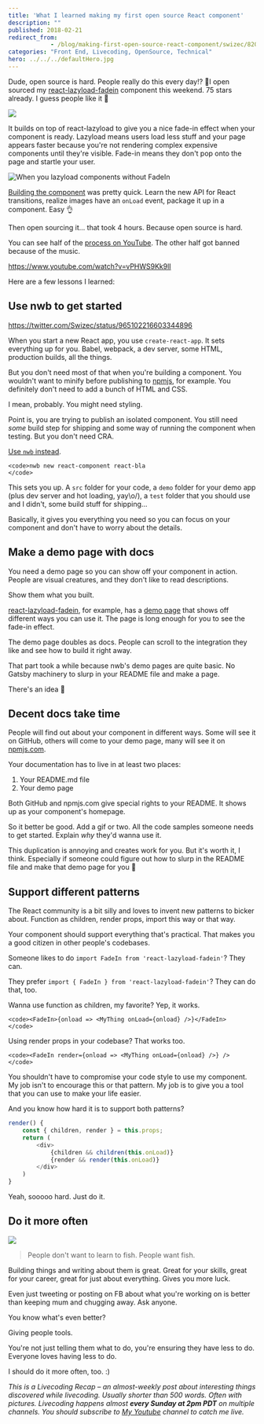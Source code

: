 ```yaml
---
title: 'What I learned making my first open source React component'
description: ""
published: 2018-02-21
redirect_from: 
            - /blog/making-first-open-source-react-component/swizec/8204
categories: "Front End, Livecoding, OpenSource, Technical"
hero: ../../../defaultHero.jpg
---
```

Dude, open source is hard. People really do this every day!? 🤨I open sourced my [react-lazyload-fadein](https://github.com/Swizec/react-lazyload-fadein) component this weekend. 75 stars already. I guess people like it 💪



![](./img/Swizec-react-lazyload-fadein-raw-master-react-lazyload-fadein.gif)



It builds on top of react-lazyload to give you a nice fade-in effect when your component is ready. Lazyload means users load less stuff and your page appears faster because you&#x27;re not rendering complex expensive components until they&#x27;re visible. Fade-in means they don&#x27;t pop onto the page and startle your user.



![When you lazyload components without FadeIn](./img/media-3o7TKQN2ni0e1B4gpy-giphy.gif)



[Building the component](https://swizec.com/blog/fade-in-lazy-loaded-images-react-css-quick-guide/swizec/8163) was pretty quick. Learn the new API for React transitions, realize images have an `onLoad` event, package it up in a component. Easy 👌



Then open sourcing it… that took 4 hours. Because open source is hard.



You can see half of the [process on YouTube](https://www.youtube.com/watch?v=vPHWS9Kk9lI). The other half got banned because of the music.



https://www.youtube.com/watch?v=vPHWS9Kk9lI



Here are a few lessons I learned:



## Use nwb to get started



https://twitter.com/Swizec/status/965102216603344896



When you start a new React app, you use `create-react-app`. It sets everything up for you. Babel, webpack, a dev server, some HTML, production builds, all the things.



But you don&#x27;t need most of that when you&#x27;re building a component. You wouldn&#x27;t want to minify before publishing to [npmjs](https://www.npmjs.com/), for example. You definitely don&#x27;t need to add a bunch of HTML and CSS.



I mean, probably. You might need styling.



Point is, you are trying to publish an isolated component. You still need _some_ build step for shipping and some way of running the component when testing. But you don&#x27;t need CRA.



[Use `nwb` instead](https://github.com/insin/nwb/blob/master/docs/guides/ReactComponents.md#developing-react-components-and-libraries-with-nwb).



```undefined
<code>nwb new react-component react-bla
</code>
```



This sets you up. A `src` folder for your code, a `demo` folder for your demo app (plus dev server and hot loading, yay\\o/), a `test` folder that you should use and I didn&#x27;t, some build stuff for shipping…



Basically, it gives you everything you need so you can focus on your component and don&#x27;t have to worry about the details.



## Make a demo page with docs



You need a demo page so you can show off your component in action. People are visual creatures, and they don&#x27;t like to read descriptions.



Show them what you built.



[react-lazyload-fadein](https://react-lazyload-fadein.now.sh/), for example, has a [demo page](https://react-lazyload-fadein.now.sh/) that shows off different ways you can use it. The page is long enough for you to see the fade-in effect.



The demo page doubles as docs. People can scroll to the integration they like and see how to build it right away.



That part took a while because nwb&#x27;s demo pages are quite basic. No Gatsby machinery to slurp in your README file and make a page.



There&#x27;s an idea 🤔



## Decent docs take time



People will find out about your component in different ways. Some will see it on GitHub, others will come to your demo page, many will see it on [npmjs.com](http://npmjs.com).



Your documentation has to live in at least two places:



1. Your README.md file
2. Your demo page



Both GitHub and npmjs.com give special rights to your README. It shows up as your component&#x27;s homepage.



So it better be good. Add a gif or two. All the code samples someone needs to get started. Explain _why_ they&#x27;d wanna use it.



This duplication is annoying and creates work for you. But it&#x27;s worth it, I think. Especially if someone could figure out how to slurp in the README file and make that demo page for you 🤔



## Support different patterns



The React community is a bit silly and loves to invent new patterns to bicker about. Function as children, render props, import this way or that way.



Your component should support everything that&#x27;s practical. That makes you a good citizen in other people&#x27;s codebases.



Someone likes to do `import FadeIn from 'react-lazyload-fadein'`? They can.



They prefer `import { FadeIn } from 'react-lazyload-fadein'`? They can do that, too.



Wanna use function as children, my favorite? Yep, it works.



```undefined
<code><FadeIn>{onload => <MyThing onLoad={onload} />}</FadeIn>
</code>
```



Using render props in your codebase? That works too.



```undefined
<code><FadeIn render={onload => <MyThing onLoad={onload} />} />
</code>
```



You shouldn&#x27;t have to compromise your code style to use my component. My job isn&#x27;t to encourage this or that pattern. My job is to give you a tool that you can use to make your life easier.



And you know how hard it is to support both patterns?



```javascript
render() {
    const { children, render } = this.props;
    return (
        <div>
            {children && children(this.onLoad)}
            {render && render(this.onLoad)}
        </div>
    )
}
```



Yeah, sooooo hard. Just do it.



## Do it more often



![](./img/blog-wp-content-uploads-2018-02-shia-labeouf-do-it-1.gif)



> People don&#x27;t want to learn to fish. People want fish.



Building things and writing about them is great. Great for your skills, great for your career, great for just about everything. Gives you more luck.



Even just tweeting or posting on FB about what you&#x27;re working on is better than keeping mum and chugging away. Ask anyone.



You know what&#x27;s even better?



Giving people tools.



You&#x27;re not just telling them what to do, you&#x27;re ensuring they have less to do. Everyone loves having less to do.



I should do it more often, too. :)



_This is a Livecoding Recap – an almost-weekly post about interesting things discovered while livecoding. Usually shorter than 500 words. Often with pictures. Livecoding happens almost **every Sunday at 2pm PDT** on multiple channels. You should subscribe to [My Youtube](https://www.youtube.com/TheSwizec) channel to catch me live._